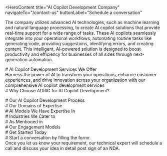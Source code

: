 <HeroContent
  title="AI Copilot Development Company"
  navigateTo="/contact-us"
  buttonLabel="Schedule a conversation"
>
  The company utilizes advanced AI technologies, such as machine learning and
  natural language processing, to create AI copilot solutions that provide
  real-time support for a wide range of tasks. These AI copilots seamlessly
  integrate into your operational workflows, automating routine tasks like
  generating code, providing suggestions, identifying errors, and creating
  content. This intelligent, AI-powered solution is designed to boost
  productivity and efficiency for businesses of all sizes through
  next-generation automation.
</HeroContent>

<ClientCompaniesComponent />

<CountUpAnimationContainer />

<div
  style={{
    display: "flex",
    justifyContent: "center",
    alignItems: "center",
    gap: "20px",
  }}
>
  <div># AI Copilot Development Services We Offer</div>
  <div>
    Harness the power of AI to transform your operations, enhance customer
    experiences, and drive innovation across your organization with our
    comprehensive AI copilot development services
  </div>
</div>

<section className="grid grid-cols-2 gap-10 w-full py-16">
  <section className="w-full col-span-1 cursor-pointer">
    <ServiceCard
      service={{
        id: 1,
        image: "",
        title: "Strategy Development and Consulting",
        description:
          "We start by thoroughly evaluating the issues your company is experiencing. We then pinpoint the particular domains where AI assistants can substantially enhance your operations, enhancing efficiency and increasing productivity. Collaborating with you, we develop strategic plans for the smooth integration of AI assistants, considering aspects like resource distribution, technological incorporation, and organizational transformation to guarantee the best possible results.",
        urlPath: "",
      }}
    />
  </section>
  <section className="w-full col-span-1 cursor-pointer">
    <ServiceCard
      service={{
        id: 2,
        image: "",
        title: "Data Analysis",
        description:
          "Comprehensive Data Examination we perform an in-depth analysis of your confidential data to uncover patterns, trends, and distinct issues within your data. This allows us to create a highly customized AI assistant tailored to address your specific requirements. We scrutinize your data with great care to comprehend the complexities of your field, empowering us to design an AI copilot capable of not only managing routine tasks but also handling specialized and intricate functions with efficiency and precision.",
        urlPath: "",
      }}
    />
  </section>
  <section className="w-full col-span-1 cursor-pointer">
    <ServiceCard
      service={{
        id: 3,
        image: "",
        title: "MVP and PoC Development",
        description:
          "We accelerate the development process by quickly creating and verifying your AI Copilot idea. Our skilled team can either build a Minimum Viable Product (MVP) to display the core features or develop a Proof of Concept (POC) to prove the feasibility and potential worth of your AI copilot. Through these early-stage solutions, we establish the foundation for the comprehensive implementation of your AI copilot.",
        urlPath: "",
      }}
    />
  </section>
  <section className="w-full col-span-1 cursor-pointer">
    <ServiceCard
      service={{
        id: 4,
        image: "",
        title: "Custom AI Copilot Development",
        description:
          "We work closely with you to understand your needs and leverage your exclusive data sets to build an AI assistant that is skilled at addressing the specific requirements and obstacles of your organization, improving operational productivity. We manage the entire process, from initial planning to system implementation, guaranteeing each stage harmonizes flawlessly with your objectives. Our collaborative method involves iterative enhancement, where we persistently refine the AI assistant's functionalities.",
        urlPath: "",
      }}
    />
  </section>
  <section className="w-full col-span-1 cursor-pointer">
    <ServiceCard
      service={{
        id: 5,
        image: "",
        title: "AI Copilot Integration",
        description:
          "We focus on the seamless integration of AI assistant technology into your existing setup, aiming to minimize disruption and quickly boost productivity. Our strategy is tailored to complement and strengthen your current systems and workflows right from the start. During the implementation, we maintain data protection and regulatory adherence, ensuring a hassle-free transition that delivers maximum benefits.",
        urlPath: "",
      }}
    />
  </section>
  <section className="w-full col-span-1 cursor-pointer">
    <ServiceCard
      service={{
        id: 6,
        image: "",
        title: "Maintenance and Support",
        description:
          "We provide extensive maintenance and support services for the AI copilots we develop, guaranteeing their seamless functioning and ongoing dependability. Our specialized team offers proactive surveillance, timely upgrades, and troubleshooting help to swiftly address any problems that arise. Driven by our dedication to quality, we work to sustain the optimal performance of our AI Copilots, enabling our clients to concentrate on their primary business activities with assurance.",
        urlPath: "",
      }}
    />
  </section>
</section>

<div
  style={{
    display: "flex",
    justifyContent: "center",
    alignItems: "center",
    gap: "20px",
  }}
>
  <div># Why Choose ADRIG for AI Copilot Development?</div>
</div>

<section className="grid grid-cols-2 gap-10 w-full py-16">
  <section className="w-full col-span-1 cursor-pointer">
    <ServiceCard
      service={{
        id: 1,
        image: "",
        title: "Tailored Approach",
        description:
          "We recognize that every organization is distinct, which is why our services are personalized to align with your particular objectives and processes, guaranteeing a solution that is exclusive to your business. Our customized approach to developing AI assistants underscores our dedication to comprehending and meeting the distinctive requirements of each client.",
        urlPath: "",
      }}
    />
  </section>
  <section className="w-full col-span-1 cursor-pointer">
    <ServiceCard
      service={{
        id: 2,
        image: "",
        title: "Expert AI Professionals",
        description:
          "Skilled AI Experts Possessing a comprehensive knowledge of machine learning algorithms, natural language processing methods, and data engineering fundamentals, we are proficient at creating intelligent AI assistants that effortlessly manage a wide range of tasks and seamlessly integrate into your work processes, enhancing efficiency, productivity, and innovation.",
        urlPath: "",
      }}
    />
  </section>
  <section className="w-full col-span-1 cursor-pointer">
    <ServiceCard
      service={{
        id: 3,
        image: "",
        title: "Extensive Experience",
        description:
          "We have a wealth of experience in creating AI assistants. This expertise comes from our years of dedicated work and our in-depth knowledge of the latest AI advancements. Our team has a history of successful projects, and they have consistently shown the ability to provide innovative solutions that not only meet but exceed our clients' requirements.",
        urlPath: "",
      }}
    />
  </section>
  <section className="w-full col-span-1 cursor-pointer">
    <ServiceCard
      service={{
        id: 4,
        image: "",
        title: "Security and Compliance Assurance",
        description:
          "We follow a thorough and rigorous development process that guarantees the maximum level of safeguarding for your data and intellectual property. By conducting regular audits, employing cutting-edge encryption, and implementing stringent access controls, we protect the reliability and privacy of your information.",
        urlPath: "",
      }}
    />
  </section>
</section>

<MainContent
  mainPara="Elevate Your Projects with AI Copilot Expertise"
  subPara="Unleash the power of AI Copilot with ADRIG top-tier consulting and development services. Supercharge your projects, optimize workflows, and boost efficiency. Let's innovate together!"
  getInTouchIncluded={true}
/>

<div
  style={{
    display: "flex",
    justifyContent: "center",
    alignItems: "center",
    gap: "20px",
  }}
>
  <div># Our AI Copilot Development Process</div>
</div>

<section className="grid grid-cols-3 gap-10 w-full py-16">
  <section className="w-full col-span-1 cursor-pointer">
    <ServiceCard
      service={{
        id: 1,
        image: "",
        title: "Step 1: Initial Consultation and Goal Alignment",
        description:
          "The first step in our collaboration is a thorough consultation to align on your business goals and needs. We will explore the details of your vision, establishing a solid foundation for the project that seamlessly integrates with your strategic objectives. This initial in-depth exploration lays the groundwork for the development of a customized AI assistant that perfectly fits your distinct business environment.",
        urlPath: "",
      }}
    />
  </section>
  <section className="w-full col-span-1 cursor-pointer">
    <ServiceCard
      service={{
        id: 2,
        image: "",
        title: "Step 2: Research and Custom Solution Design",
        description:
          "After our initial discussion, our team begins an in-depth research and analysis process. The goal of this phase is to determine the most suitable solution that is customized to your specific requirements. Drawing upon our extensive industry knowledge and technical proficiency, we guarantee that the concept and design of the AI assistant aligns seamlessly with your business goals, laying the foundation for transformative results.",
        urlPath: "",
      }}
    />
  </section>
  <section className="w-full col-span-1 cursor-pointer">
    <ServiceCard
      service={{
        id: 3,
        image: "",
        title: "Step 3: Prototyping",
        description:
          "The next stage involves developing detailed prototypes and design mockups, providing a concrete visualization of your AI assistant's capabilities. This vital step guarantees that every element of the solution matches your vision, enabling a collaborative review process. By creating these interactive prototypes, we refine and modify the design, guaranteeing that the final product will smoothly integrate into your operations and surpass your requirements.",
        urlPath: "",
      }}
    />
  </section>
  <section className="w-full col-span-1 cursor-pointer">
    <ServiceCard
      service={{
        id: 4,
        image: "",
        title: "Step 4: Development and Testing",
        description:
          "With the prototype and design blueprint as our reference, our experienced developers diligently work to construct and actualize your AI copilot. During this development stage, we prioritize the thorough testing of each element, ensuring that your AI copilot not only meets but exceeds standards of performance and reliability. This detailed approach guarantees a sturdy, efficient, and trustworthy solution, primed to transform your business operations.",
        urlPath: "",
      }}
    />
  </section>
  <section className="w-full col-span-1 cursor-pointer">
    <ServiceCard
      service={{
        id: 5,
        image: "",
        title: "Step 5: Seamless Integration",
        description:
          "The final stage of our approach centers on the effortless incorporation of the AI assistant into your current systems and procedures. Our experts oversee a hassle-free implementation, thoroughly planning and carrying out the rollout to avoid any interruptions to your day-to-day activities. Through our diligent integration work, we certify that the AI assistant becomes a seamless component of your business environment, immediately boosting your productivity and effectiveness.  ",
        urlPath: "",
      }}
    />
  </section>
  <section className="w-full col-span-1 cursor-pointer">
    <ServiceCard
      service={{
        id: 6,
        image: "",
        title: "Step 6: Ongoing Support and Maintenance",
        description:
          "the ongoing commitment to supporting and maintaining the AI copilot after its initial deployment. The company is dedicated to ensuring the smooth and efficient operation of the AI system by providing continuous assistance, updating functionalities, and adapting the system to meet the client's evolving business needs. The goal is to ensure the AI copilot remains a valuable asset in helping the client achieve their long-term objectives.  ",
        urlPath: "",
      }}
    />
  </section>
</section>

<div
  style={{
    display: "flex",
    justifyContent: "center",
    alignItems: "center",
    gap: "20px",
  }}
>
  <div># Our Domains of Expertise</div>
</div>

<section className="grid grid-cols-2 gap-10 w-full py-16">
  <section className="w-full col-span-1 cursor-pointer">
    <ServiceCard
      service={{
        id: 1,
        image: "",
        title: "Machine Learning & Deep Learning",
        description:
          "Advanced machine learning and deep learning form the basis of our organization, allowing us to develop AI models that have the ability to learn and improve over time. This empowers us to deliver precision and intelligence in every customer interaction.",
        urlPath: "",
      }}
    />
  </section>
  <section className="w-full col-span-1 cursor-pointer">
    <ServiceCard
      service={{
        id: 2,
        image: "",
        title: "Natural Language Processing",
        description:
          "Leveraging our extensive knowledge in Natural Language Processing (NLP), we enable AI assistants to comprehend and produce human language, fostering effortless communication and understanding.",
        urlPath: "",
      }}
    />
  </section>
  <section className="w-full col-span-1 cursor-pointer">
    <ServiceCard
      service={{
        id: 3,
        image: "",
        title: "Data Science & Analytics",
        description:
          "Utilizing cutting-edge data science and analytics techniques, we extract meaningful and impactful insights from massive amounts of data. This empowers our AI-driven decision support systems to provide unparalleled versatility and precision, enhancing the decision-making capabilities of our clients.",
        urlPath: "",
      }}
    />
  </section>
  <section className="w-full col-span-1 cursor-pointer">
    <ServiceCard
      service={{
        id: 4,
        image: "",
        title: "Cloud & Edge Computing ",
        description:
          "Our knowledge and skills encompass both cloud computing and edge computing, offering a robust and complete basis for developing AI assistants that are remarkably efficient, dependable, and able to function effectively in a wide range of environments, including those that are demanding and complex.",
        urlPath: "",
      }}
    />
  </section>
  <section className="w-full col-span-1 cursor-pointer">
    <ServiceCard
      service={{
        id: 5,
        image: "",
        title: "APIs & System Integration",
        description:
          "We excel at developing powerful APIs and leveraging cutting-edge integration technologies. This allows our AI assistants to integrate seamlessly with your current workflows, providing a smooth and effortless user experience.",
        urlPath: "",
      }}
    />
  </section>
  <section className="w-full col-span-1 cursor-pointer">
    <ServiceCard
      service={{
        id: 6,
        image: "",
        title: "Advanced Development Frameworks",
        description:
          "Utilizing prominent artificial intelligence and machine learning frameworks, we can accelerate the development of complex AI models, streamlining the process from conception to deployment.",
        urlPath: "",
      }}
    />
  </section>
  <section className="w-full col-span-1 cursor-pointer">
    <ServiceCard
      service={{
        id: 7,
        image: "",
        title: "Reinforcement Learning",
        description:
          "Reinforcement learning allows our AI assistants to continuously improve their decision-making abilities by learning from their experiences. Through a process of trial and error, the AI systems receive feedback from their environment, which they use to refine their strategies and make more optimal choices over time.",
        urlPath: "",
      }}
    />
  </section>
  <section className="w-full col-span-1 cursor-pointer">
    <ServiceCard
      service={{
        id: 8,
        image: "",
        title: "Multi-modal Interaction",
        description:
          "The AI assistants we create support various forms of interaction, including text, speech, and gestures. This allows them to cater to the diverse preferences and accessibility requirements of users. Consequently, individuals can select the mode of communication with the AI assistant that best suits their convenience or accessibility needs.",
        urlPath: "",
      }}
    />
  </section>
</section>

<div
  style={{
    display: "flex",
    justifyContent: "center",
    alignItems: "center",
    gap: "20px",
  }}
>
  <div># AI Models We Have Expertise In</div>
</div>

<div
  style={{
    display: "flex",
    justifyContent: "center",
    alignItems: "center",
    gap: "20px",
  }}
>
  <div># Industries We Cater to</div>
</div>

<section className="grid grid-cols-2 gap-10 w-full py-16">
  <section className="w-full col-span-1 cursor-pointer">
    <ServiceCard
      service={{
        id: 1,
        image: "",
        title: "Banking and Finance",
        description:
          "In the banking and financial industry, our generative AI solutions offer advanced data analysis, fraud prevention, and personalized customer interactions. This assists financial organizations in streamlining their operations, efficiently managing risks, and providing customized financial products and services.",
        urlPath: "banking-software-development/",
      }}
    />
  </section>
  <section className="w-full col-span-1 cursor-pointer">
    <ServiceCard
      service={{
        id: 2,
        image: "",
        title: "Retail",
        description:
          "In the retail sector, our GenAI offerings bolster customer interaction, inventory control, and demand prediction. This results in heightened customer satisfaction, lowered expenses, and greater profitability by harnessing data-driven insights.",
        urlPath: "retail-software-development/",
      }}
    />
  </section>
  <section className="w-full col-span-1 cursor-pointer">
    <ServiceCard
      service={{
        id: 3,
        image: "",
        title: "Healthcare",
        description:
          "In the healthcare domain, our products and services assist with medical diagnosis, treatment suggestions, and patient care. By leveraging artificial intelligence (AI) capabilities, healthcare professionals can improve patient outcomes, optimize administrative workflows, and advance medical research and innovation.",
        urlPath: "healthcare-software-development/",
      }}
    />
  </section>
  <section className="w-full col-span-1 cursor-pointer">
    <ServiceCard
      service={{
        id: 4,
        image: "",
        title: "Supply Chain and Logistics",
        description:
          "Our AI-powered solutions are designed to streamline supply chain and logistics processes. By enhancing route planning, inventory management, and demand forecasting, our technology helps organizations reduce operational expenses, boost efficiency, and deliver better customer experiences.",
        urlPath: "logistics-software-development/",
      }}
    />
  </section>
  <section className="w-full col-span-1 cursor-pointer">
    <ServiceCard
      service={{
        id: 5,
        image: "",
        title: "Insurance",
        description:
          "In the insurance industry, our offerings assist with underwriting, claims handling, and risk evaluation. This allows insurance providers to offer more precise pricing, quicker claims processing, and enhanced customer experiences.",
        urlPath: "insurance-software-development/",
      }}
    />
  </section>
  <section className="w-full col-span-1 cursor-pointer">
    <ServiceCard
      service={{
        id: 6,
        image: "",
        title: "Travel",
        description:
          "Our AI solutions optimize customer support, recommendation systems, and pricing approaches for the travel industry. This results in enhanced customer experiences, higher booking volumes, and increased revenue for travel companies overall.",
        urlPath: "generative-ai-in-travel/",
      }}
    />
  </section>
  <section className="w-full col-span-1 cursor-pointer">
    <ServiceCard
      service={{
        id: 7,
        image: "",
        title: "Automotive",
        description:
          "Our generative AI solutions can revolutionize your automotive business by enhancing vehicle design, automating processes, advancing research and development, and improving quality control. These innovations optimize operational efficiency, minimize downtime, and enhance customer satisfaction and safety.",
        urlPath: "generative-ai-in-automotive-industry/",
      }}
    />
  </section>
  <section className="w-full col-span-1 cursor-pointer">
    <ServiceCard
      service={{
        id: 8,
        image: "",
        title: "Hospitality",
        description:
          "Our artificial intelligence solutions for the hospitality industry can help personalize customer experiences, optimize business operations, and refine marketing approaches. This allows hospitality companies to use their resources more effectively, foster guest loyalty, and enhance overall customer satisfaction and profitability.",
        urlPath: "ai-use-cases-in-hospitality/",
      }}
    />
  </section>
  <section className="w-full col-span-1 cursor-pointer">
    <ServiceCard
      service={{
        id: 9,
        image: "",
        title: "Manufacturing",
        description:
          "In the manufacturing industry, our generative AI technologies optimize production workflows, improve quality assurance, and expedite product creation. Incorporating GenAI enhances efficiency and fosters innovation, providing companies with a competitive advantage.",
        urlPath: "manufacturing-software-development/",
      }}
    />
  </section>
  <section className="w-full col-span-1 cursor-pointer">
    <ServiceCard
      service={{
        id: 10,
        image: "",
        title: "Media and Entertainment",
        description:
          "In the media and entertainment sector, our GenAI solutions improve the creation of content, optimize the distribution process, and personalize customer experiences. This allows media companies to engage their audiences more effectively and drive ongoing innovation.",
        urlPath: "ai-in-media-and-entertainment/",
      }}
    />
  </section>
  <section className="w-full col-span-1 cursor-pointer">
    <ServiceCard
      service={{
        id: 11,
        image: "",
        title: "Generative AI Integration",
        description:
          "We effortlessly integrate generative AI technologies into your current technological framework, optimizing your internal processes and public-facing systems. We understand the importance of a seamless implementation and work tirelessly to guarantee our integration approach minimizes any disruption to your ongoing activities, enabling your organization to flourish in the quickly changing technological environment.",
        urlPath: "generative-ai-integration-service/",
      }}
    />
  </section>
  <section className="w-full col-span-1 cursor-pointer">
    <ServiceCard
      service={{
        id: 12,
        image: "",
        title: "Legal",
        description:
          "In the legal industry, our GenAI solutions assist with a variety of tasks, including case analysis, case forecasting, and legal research. This allows law firms to optimize their processes, enhance case strategies, and increase the effectiveness of their services, ultimately benefiting both legal professionals and their clients.",
        urlPath: "ai-use-cases-in-legal-businesses/",
      }}
    />
  </section>
</section>

<div
  style={{
    display: "flex",
    justifyContent: "center",
    alignItems: "center",
    gap: "20px",
  }}
>
  <div># As Mentioned in</div>
</div>

<ClientCompaniesComponent />

<div
  style={{
    display: "flex",
    justifyContent: "center",
    alignItems: "center",
    gap: "20px",
  }}
>
  <div># Our Engagement Models</div>
</div>

<section className="grid grid-cols-3 gap-10 w-full py-16">
  <section className="w-full col-span-1 cursor-pointer">
    <ServiceCard
      service={{
        id: 1,
        image: "",
        title: "Dedicated Development Team",
        description:
          "Our skilled development team utilizes state-of-the-art artificial intelligence and machine learning technologies to provide our clients with exceptional services and personalized solutions.",
        urlPath: "",
      }}
    />
  </section>
  <section className="w-full col-span-1 cursor-pointer">
    <ServiceCard
      service={{
        id: 2,
        image: "",
        title: "Team Extension",
        description:
          "Our team extension approach is intended to help clients who want to grow their teams by providing the specific skills and knowledge required for their initiatives.",
        urlPath: "/",
      }}
    />
  </section>
  <section className="w-full col-span-1 cursor-pointer">
    <ServiceCard
      service={{
        id: 3,
        image: "",
        title: "Project-based Model",
        description:
          "Our client-focused, project-driven methodology, bolstered by our skilled software development team, is committed to encouraging collaboration with clients and attaining their unique project goals.",
        urlPath: "",
      }}
    />
  </section>
</section>

<div
  style={{
    display: "flex",
    justifyContent: "center",
    alignItems: "center",
    gap: "20px",
  }}
>
  <div># Get Started Today</div>
</div>

<section className="grid grid-cols-4 gap-10 w-full py-16">
  <section className="w-full col-span-1 cursor-pointer">
    <ServiceCard
      service={{
        id: 1,
        image: "",
        title: "1. Get in Touch",
        description:
          "Complete the contact form secured by a non-disclosure agreement, select a time on our calendar, and arrange a video conference with our specialists.",
        urlPath: "",
      }}
    />
  </section>
  <section className="w-full col-span-1 cursor-pointer">
    <ServiceCard
      service={{
        id: 2,
        image: "",
        title: "2. Get a Consultation",
        description:
          "Get on a call with our team to know the feasibility of your project idea.",
        urlPath: "",
      }}
    />
  </section>
  <section className="w-full col-span-1 cursor-pointer">
    <ServiceCard
      service={{
        id: 3,
        image: "",
        title: "3. Get a Cost Estimate",
        description:
          "Based on the project requirements, we share a project proposal with budget and timeline estimates.",
        urlPath: "",
      }}
    />
  </section>
  <section className="w-full col-span-1 cursor-pointer">
    <ServiceCard
      service={{
        id: 4,
        image: "",
        title: "4. Project Kickoff",
        description:
          "Once the project is signed, we bring together a team from a range of disciplines to kick start your project.",
        urlPath: "",
      }}
    />
  </section>
</section>

<div
  style={{
    display: "flex",
    justifyContent: "center",
    alignItems: "center",
    gap: "20px",
  }}
>
  <div># Start a conversation by filling the formr.</div>
  <div>
    Once you let us know your requirement, our technical expert will schedule a
    call and discuss your idea in detail post sign of an NDA.
  </div>
</div>
